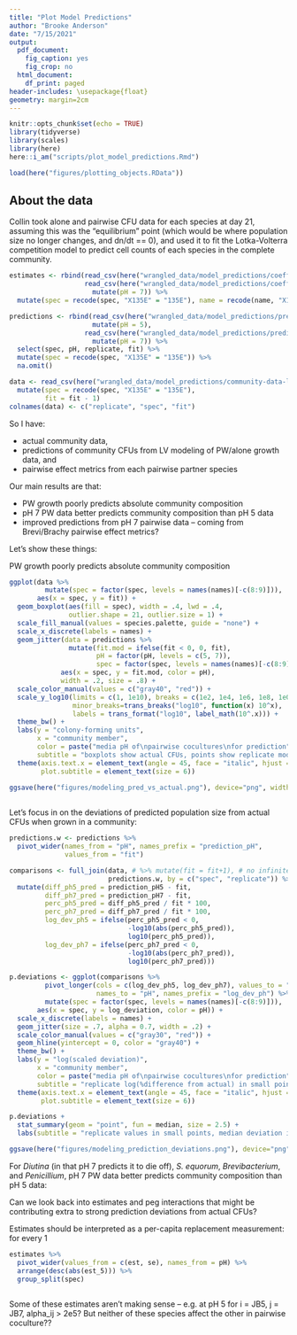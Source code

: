 ```yaml
---
title: "Plot Model Predictions"
author: "Brooke Anderson"
date: "7/15/2021"
output:
  pdf_document:
    fig_caption: yes
    fig_crop: no
  html_document:
    df_print: paged
header-includes: \usepackage{float}
geometry: margin=2cm
---
```


```r
knitr::opts_chunk$set(echo = TRUE)
library(tidyverse)
library(scales)
library(here)
here::i_am("scripts/plot_model_predictions.Rmd")
```

```r
load(here("figures/plotting_objects.RData"))
```


## About the data

Collin took alone and pairwise CFU data for each species at day 21, assuming this was the "equilibrium" point (which would be where population size no longer changes, and dn/dt == 0), and used it to fit the Lotka-Volterra competition model to predict cell counts of each species in the complete community.

```r
estimates <- rbind(read_csv(here("wrangled_data/model_predictions/coefficient-estimates-pH5.csv")),
                   read_csv(here("wrangled_data/model_predictions/coefficient-estimates-pH7.csv")) %>%
                     mutate(pH = 7)) %>%
  mutate(spec = recode(spec, "X135E" = "135E"), name = recode(name, "X135E" = "135E"))

predictions <- rbind(read_csv(here("wrangled_data/model_predictions/predictions-from-pH5.csv")) %>%
                     mutate(pH = 5),
                   read_csv(here("wrangled_data/model_predictions/predictions-from-pH7.csv")) %>%
                     mutate(pH = 7)) %>%
  select(spec, pH, replicate, fit) %>%
  mutate(spec = recode(spec, "X135E" = "135E")) %>%
  na.omit()

data <- read_csv(here("wrangled_data/model_predictions/community-data-long.csv")) %>%
  mutate(spec = recode(spec, "X135E" = "135E"),
         fit = fit - 1)
colnames(data) <- c("replicate", "spec", "fit")

```

So I have: 

* actual community data,
* predictions of community CFUs from LV modeling of PW/alone growth data, and
* pairwise effect metrics from each pairwise partner species

Our main results are that:

* PW growth poorly predicts absolute community composition
* pH 7 PW data better predicts community composition than pH 5 data
* improved predictions from pH 7 pairwise data -- coming from Brevi/Brachy pairwise effect metrics?


Let's show these things:

PW growth poorly predicts absolute community composition

```r

ggplot(data %>%
         mutate(spec = factor(spec, levels = names(names)[-c(8:9)])), 
       aes(x = spec, y = fit)) +
  geom_boxplot(aes(fill = spec), width = .4, lwd = .4,
               outlier.shape = 21, outlier.size = 1) +
  scale_fill_manual(values = species.palette, guide = "none") +
  scale_x_discrete(labels = names) +
  geom_jitter(data = predictions %>%
               mutate(fit.mod = ifelse(fit < 0, 0, fit),
                      pH = factor(pH, levels = c(5, 7)),
                      spec = factor(spec, levels = names(names)[-c(8:9)])), 
             aes(x = spec, y = fit.mod, color = pH),
             width = .2, size = .8) +
  scale_color_manual(values = c("gray40", "red")) +
  scale_y_log10(limits = c(1, 1e10), breaks = c(1e2, 1e4, 1e6, 1e8, 1e0, 1e10),
                minor_breaks=trans_breaks("log10", function(x) 10^x),
                labels = trans_format("log10", label_math(10^.x))) +
  theme_bw() +
  labs(y = "colony-forming units",
       x = "community member",
       color = paste("media pH of\npairwise cocultures\nfor prediction"),
       subtitle = "boxplots show actual CFUs, points show replicate model predictions") +
  theme(axis.text.x = element_text(angle = 45, face = "italic", hjust = 1),
        plot.subtitle = element_text(size = 6))

ggsave(here("figures/modeling_pred_vs_actual.png"), device="png", width = 4.5, height = 3.5, units = "in")
  
```

Let's focus in on the deviations of predicted population size from actual CFUs when grown in a community:


```r

predictions.w <- predictions %>% 
  pivot_wider(names_from = "pH", names_prefix = "prediction_pH", 
              values_from = "fit")

comparisons <- full_join(data, # %>% mutate(fit = fit+1), # no infinite fold-changes, 
                         predictions.w, by = c("spec", "replicate")) %>%
  mutate(diff_ph5_pred = prediction_pH5 - fit,
         diff_ph7_pred = prediction_pH7 - fit,
         perc_ph5_pred = diff_ph5_pred / fit * 100,
         perc_ph7_pred = diff_ph7_pred / fit * 100,
         log_dev_ph5 = ifelse(perc_ph5_pred < 0, 
                              -log10(abs(perc_ph5_pred)),
                              log10(perc_ph5_pred)),
         log_dev_ph7 = ifelse(perc_ph7_pred < 0, 
                              -log10(abs(perc_ph7_pred)),
                              log10(perc_ph7_pred)))

p.deviations <- ggplot(comparisons %>% 
         pivot_longer(cols = c(log_dev_ph5, log_dev_ph7), values_to = "log_deviation",
                      names_to = "pH", names_prefix = "log_dev_ph") %>%
         mutate(spec = factor(spec, levels = names(names)[-c(8:9)])), 
       aes(x = spec, y = log_deviation, color = pH)) +
  scale_x_discrete(labels = names) +
  geom_jitter(size = .7, alpha = 0.7, width = .2) +
  scale_color_manual(values = c("gray30", "red")) +
  geom_hline(yintercept = 0, color = "gray40") +
  theme_bw() +
  labs(y = "log(scaled deviation)",
       x = "community member",
       color = paste("media pH of\npairwise cocultures\nfor prediction"),
       subtitle = "replicate log(%difference from actual) in small points") +
  theme(axis.text.x = element_text(angle = 45, face = "italic", hjust = 1),
        plot.subtitle = element_text(size = 6))

p.deviations + 
  stat_summary(geom = "point", fun = median, size = 2.5) +
  labs(subtitle = "replicate values in small points, median deviation in large points") +

ggsave(here("figures/modeling_prediction_deviations.png"), device="png", width = 4.5, height = 3.5, units = "in")

```


For *Diutina* (in that pH 7 predicts it to die off), *S. equorum*, *Brevibacterium*, and *Penicillium*, pH 7 PW data better predicts community composition than pH 5 data:

Can we look back into estimates and peg interactions that might be contributing extra to strong prediction deviations from actual CFUs?

Estimates should be interpreted as a per-capita replacement measurement: for every 1

```r

estimates %>% 
  pivot_wider(values_from = c(est, se), names_from = pH) %>% 
  arrange(desc(abs(est_5))) %>%
  group_split(spec)
 
```

Some of these estimates aren't making sense -- e.g. at pH 5 for i = JB5, j = JB7, alpha_ij > 2e5? But neither of these species affect the other in pairwise coculture??



